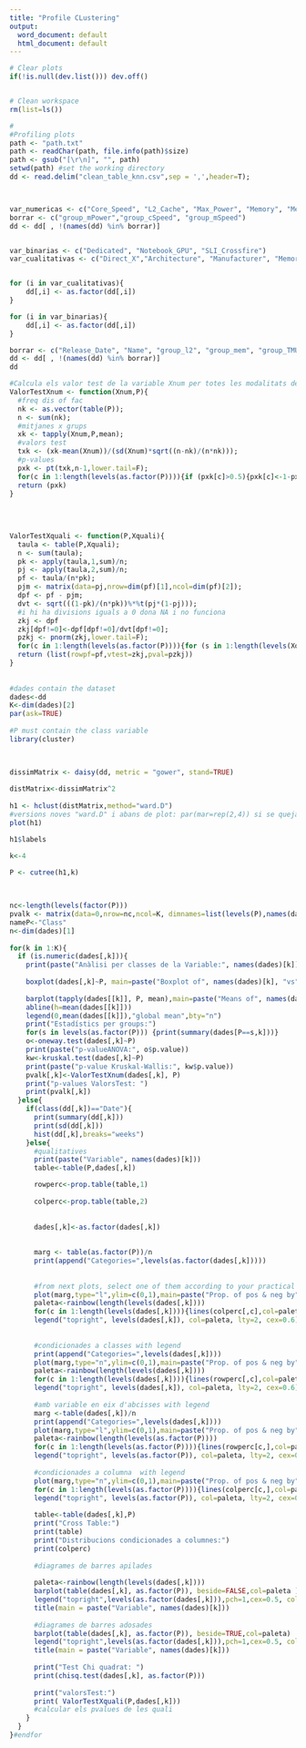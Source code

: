 ```yaml
---
title: "Profile CLustering"
output:
  word_document: default
  html_document: default
---
```

```r
# Clear plots
if(!is.null(dev.list())) dev.off()


# Clean workspace
rm(list=ls())
```

```r
# 
#Profiling plots
path <- "path.txt"
path <- readChar(path, file.info(path)$size)
path <- gsub("[\r\n]", "", path)
setwd(path) #set the working directory
dd <- read.delim("clean_table_knn.csv",sep = ',',header=T);



var_numericas <- c("Core_Speed", "L2_Cache", "Max_Power", "Memory", "Memory_Bandwidth", "Memory_Speed", "TMUs", "Texture_Rate")
borrar <- c("group_mPower","group_cSpeed", "group_mSpeed")
dd <- dd[ , !(names(dd) %in% borrar)]


var_binarias <- c("Dedicated", "Notebook_GPU", "SLI_Crossfire")
var_cualitativas <- c("Direct_X","Architecture", "Manufacturer", "Memory_Type", "Open_GL", "Shader", "Name", "Resolution_WxH", "Release_Date", "Memory_Bus")


for (i in var_cualitativas){ 
    dd[,i] <- as.factor(dd[,i])
}

for (i in var_binarias){ 
    dd[,i] <- as.factor(dd[,i]) 
}

borrar <- c("Release_Date", "Name", "group_l2", "group_mem", "group_TMUs", "group_mBand")
dd <- dd[ , !(names(dd) %in% borrar)]
dd

```





```r
#Calcula els valor test de la variable Xnum per totes les modalitats del factor P
ValorTestXnum <- function(Xnum,P){
  #freq dis of fac
  nk <- as.vector(table(P)); 
  n <- sum(nk); 
  #mitjanes x grups
  xk <- tapply(Xnum,P,mean);
  #valors test
  txk <- (xk-mean(Xnum))/(sd(Xnum)*sqrt((n-nk)/(n*nk))); 
  #p-values
  pxk <- pt(txk,n-1,lower.tail=F);
  for(c in 1:length(levels(as.factor(P)))){if (pxk[c]>0.5){pxk[c]<-1-pxk[c]}}
  return (pxk)
}
 
 
 
 
ValorTestXquali <- function(P,Xquali){
  taula <- table(P,Xquali);
  n <- sum(taula); 
  pk <- apply(taula,1,sum)/n;
  pj <- apply(taula,2,sum)/n;
  pf <- taula/(n*pk);
  pjm <- matrix(data=pj,nrow=dim(pf)[1],ncol=dim(pf)[2]);      
  dpf <- pf - pjm; 
  dvt <- sqrt(((1-pk)/(n*pk))%*%t(pj*(1-pj))); 
  #i hi ha divisions iguals a 0 dona NA i no funciona
  zkj <- dpf
  zkj[dpf!=0]<-dpf[dpf!=0]/dvt[dpf!=0]; 
  pzkj <- pnorm(zkj,lower.tail=F);
  for(c in 1:length(levels(as.factor(P)))){for (s in 1:length(levels(Xquali))){if (pzkj[c,s]> 0.5){pzkj[c,s]<-1- pzkj[c,s]}}}
  return (list(rowpf=pf,vtest=zkj,pval=pzkj))
}
 
 
#dades contain the dataset
dades<-dd
K<-dim(dades)[2]
par(ask=TRUE)
 
#P must contain the class variable
library(cluster)
 


dissimMatrix <- daisy(dd, metric = "gower", stand=TRUE)
 
distMatrix<-dissimMatrix^2
 
h1 <- hclust(distMatrix,method="ward.D")
#versions noves "ward.D" i abans de plot: par(mar=rep(2,4)) si se quejara de los margenes del plot
plot(h1)

h1$labels


```

```r

k<-4
 
P <- cutree(h1,k)


 
nc<-length(levels(factor(P)))
pvalk <- matrix(data=0,nrow=nc,ncol=K, dimnames=list(levels(P),names(dades)))
nameP<-"Class"
n<-dim(dades)[1]
 
for(k in 1:K){
  if (is.numeric(dades[,k])){ 
    print(paste("Anàlisi per classes de la Variable:", names(dades)[k]))
 
    boxplot(dades[,k]~P, main=paste("Boxplot of", names(dades)[k], "vs", nameP ), horizontal=TRUE)
 
    barplot(tapply(dades[[k]], P, mean),main=paste("Means of", names(dades)[k], "by", nameP ))
    abline(h=mean(dades[[k]]))
    legend(0,mean(dades[[k]]),"global mean",bty="n")
    print("Estadístics per groups:")
    for(s in levels(as.factor(P))) {print(summary(dades[P==s,k]))}
    o<-oneway.test(dades[,k]~P)
    print(paste("p-valueANOVA:", o$p.value))
    kw<-kruskal.test(dades[,k]~P)
    print(paste("p-value Kruskal-Wallis:", kw$p.value))
    pvalk[,k]<-ValorTestXnum(dades[,k], P)
    print("p-values ValorsTest: ")
    print(pvalk[,k])      
  }else{
    if(class(dd[,k])=="Date"){
      print(summary(dd[,k]))
      print(sd(dd[,k]))
      hist(dd[,k],breaks="weeks")
    }else{
      #qualitatives
      print(paste("Variable", names(dades)[k]))
      table<-table(P,dades[,k])

      rowperc<-prop.table(table,1)
 
      colperc<-prop.table(table,2)
 
 
      dades[,k]<-as.factor(dades[,k])
 
 
      marg <- table(as.factor(P))/n
      print(append("Categories=",levels(as.factor(dades[,k]))))
 
 
      #from next plots, select one of them according to your practical case with legend
      plot(marg,type="l",ylim=c(0,1),main=paste("Prop. of pos & neg by",names(dades)[k]))
      paleta<-rainbow(length(levels(dades[,k])))
      for(c in 1:length(levels(dades[,k]))){lines(colperc[,c],col=paleta[c]) }
      legend("topright", levels(dades[,k]), col=paleta, lty=2, cex=0.6)
 
 
      #condicionades a classes with legend
      print(append("Categories=",levels(dades[,k])))
      plot(marg,type="n",ylim=c(0,1),main=paste("Prop. of pos & neg by",names(dades)[k]))
      paleta<-rainbow(length(levels(dades[,k])))
      for(c in 1:length(levels(dades[,k]))){lines(rowperc[,c],col=paleta[c]) }
      legend("topright", levels(dades[,k]), col=paleta, lty=2, cex=0.6)
 
      #amb variable en eix d'abcisses with legend
      marg <-table(dades[,k])/n
      print(append("Categories=",levels(dades[,k])))
      plot(marg,type="l",ylim=c(0,1),main=paste("Prop. of pos & neg by",names(dades)[k]), las=3)
      paleta<-rainbow(length(levels(as.factor(P))))
      for(c in 1:length(levels(as.factor(P)))){lines(rowperc[c,],col=paleta[c])}
      legend("topright", levels(as.factor(P)), col=paleta, lty=2, cex=0.6)
 
      #condicionades a columna  with legend
      plot(marg,type="n",ylim=c(0,1),main=paste("Prop. of pos & neg by",names(dades)[k]), las=3)
      for(c in 1:length(levels(as.factor(P)))){lines(colperc[c,],col=paleta[c])}
      legend("topright", levels(as.factor(P)), col=paleta, lty=2, cex=0.6)
 
      table<-table(dades[,k],P)
      print("Cross Table:")
      print(table)
      print("Distribucions condicionades a columnes:")
      print(colperc)
 
      #diagrames de barres apilades                                         
 
      paleta<-rainbow(length(levels(dades[,k])))
      barplot(table(dades[,k], as.factor(P)), beside=FALSE,col=paleta )
      legend("topright",levels(as.factor(dades[,k])),pch=1,cex=0.5, col=paleta)
      title(main = paste("Variable", names(dades)[k]))
      
      #diagrames de barres adosades
      barplot(table(dades[,k], as.factor(P)), beside=TRUE,col=paleta)
      legend("topright",levels(as.factor(dades[,k])),pch=1,cex=0.5, col=paleta)
      title(main = paste("Variable", names(dades)[k]))
      
      print("Test Chi quadrat: ")
      print(chisq.test(dades[,k], as.factor(P)))
      
      print("valorsTest:")
      print( ValorTestXquali(P,dades[,k]))
      #calcular els pvalues de les quali
    }
  }
}#endfor

```
